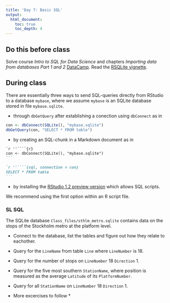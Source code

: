 ```yaml
---
title: 'Day 7: Basic SQL'
output:
  html_document:
    toc: true
    toc_depth: 4    
---
```


## Do this before class

Solve course *Intro to SQL for Data Science* and chapters *Importing data from databases Part 1 and 2* [DataCamp](https://www.datacamp.com/enterprise/mt5013-ht18/). Read the [RSQLite vignette](https://cran.r-project.org/web/packages/RSQLite/vignettes/RSQLite.html).

## During class

There are essentially three ways to send SQL-queries directly from RStudio to a database `mybase`, where we assume `mybase` is an SQLite database stored in file `mybase.sqlite`.

- through `dbGetQuery` after establishing a conection using `dbConnect` as in

```r
con <- dbConnect(SQLite(), "mybase.sqlite")
dbGetQuery(con, "SELECT * FROM table")
```


- by creating an SQL-chunk in a Markdown document as in

````markdown
`r ''````{r}
con <- dbConnect(SQLite(), "mybase.sqlite")
```

`r ''````{sql, connection = con}
SELECT * FROM table
```
````

- by installing the [RStudio 1.2 preview version](https://blog.rstudio.com/2018/10/02/rstudio-1-2-preview-sql/) which allows SQL scripts.

We recommend using the first option within an R script file.

### SL SQL

The SQLite database `Class_files/sthlm_metro.sqlite` contains data on the stops of the Stockholm metro at the platform level. 

- Connect to the database, list the tables and figure out how they relate to eachother.

- Query for the `LineName` from table `Line` where `LineNumber` is 18.
- Query for the number of stops on `LineNumber` 18 `Direction` 1.
- Query for the five most southern `StationName`, where position is measured as the average `Latitude` of its `PlatformNumber`.
- Query for all `StationName` on `LineNumber` 18 `Direction` 1.


* More excercises to follow *

